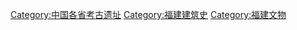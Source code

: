 [[Category:中国各省考古遗址|Category:中国各省考古遗址]]
[[Category:福建建筑史|Category:福建建筑史]]
[[Category:福建文物|Category:福建文物]]